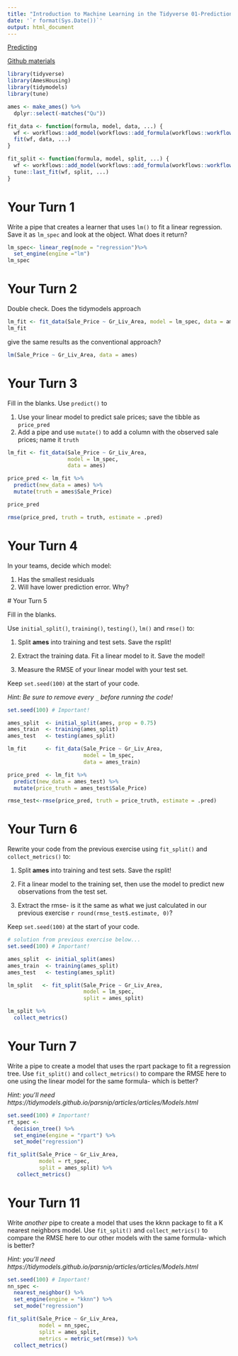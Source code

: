 ```yaml
---
title: "Introduction to Machine Learning in the Tidyverse 01-Prediction"
date: '`r format(Sys.Date())`'
output: html_document
---
```

[Predicting](https://pedantic-pike-efd356.netlify.com/day-1/slides/01-predicting#1)

[Github materials](https://github.com/rstudio-conf-2020/intro-to-ml-tidy)
  
```r
library(tidyverse)
library(AmesHousing)
library(tidymodels)
library(tune)

ames <- make_ames() %>% 
  dplyr::select(-matches("Qu"))

fit_data <- function(formula, model, data, ...) {
  wf <- workflows::add_model(workflows::add_formula(workflows::workflow(), formula), model)
  fit(wf, data, ...)
}

fit_split <- function(formula, model, split, ...) {
  wf <- workflows::add_model(workflows::add_formula(workflows::workflow(), formula, blueprint = hardhat::default_formula_blueprint(indicators = FALSE, allow_novel_levels = TRUE)), model)
  tune::last_fit(wf, split, ...)
}
```

# Your Turn 1

Write a pipe that creates a learner that uses `lm()` to fit a linear regression. Save it as `lm_spec` and look at the object. What does it return?
  
```r
lm_spec<- linear_reg(mode = "regression")%>%
  set_engine(engine ="lm") 
lm_spec
```

# Your Turn 2

Double check. Does the tidymodels approach

```r
lm_fit <- fit_data(Sale_Price ~ Gr_Liv_Area, model = lm_spec, data = ames)
lm_fit
```

give the same results as the conventional approach?

```r
lm(Sale_Price ~ Gr_Liv_Area, data = ames)
```


# Your Turn 3

Fill in the blanks. Use `predict()` to

1. Use your linear model to predict sale prices; save the tibble as `price_pred`  
1. Add a pipe and use `mutate()` to add a column with the observed sale prices; name it `truth`

```r
lm_fit <- fit_data(Sale_Price ~ Gr_Liv_Area, 
                   model = lm_spec, 
                   data = ames)

price_pred <- lm_fit %>% 
  predict(new_data = ames) %>% 
  mutate(truth = ames$Sale_Price)

price_pred

rmse(price_pred, truth = truth, estimate = .pred)
```


# Your Turn 4

In your teams, decide which model:
  
  1. Has the smallest residuals  
2. Will have lower prediction error. Why?  
  
  
  # Your Turn 5
  
  Fill in the blanks. 

Use `initial_split()`, `training()`, `testing()`, `lm()` and `rmse()` to:
  
  1. Split **ames** into training and test sets. Save the rsplit!
  
  2. Extract the training data. Fit a linear model to it. Save the model!
  
  3. Measure the RMSE of your linear model with your test set.  

Keep `set.seed(100)` at the start of your code.

*Hint: Be sure to remove every `_` before running the code!*

```r
set.seed(100) # Important!

ames_split  <- initial_split(ames, prop = 0.75)
ames_train  <- training(ames_split)
ames_test   <- testing(ames_split)

lm_fit      <- fit_data(Sale_Price ~ Gr_Liv_Area, 
                        model = lm_spec, 
                        data = ames_train)

price_pred  <- lm_fit %>% 
  predict(new_data = ames_test) %>% 
  mutate(price_truth = ames_test$Sale_Price)

rmse_test<-rmse(price_pred, truth = price_truth, estimate = .pred)

```

# Your Turn 6

Rewrite your code from the previous exercise using `fit_split()` and `collect_metrics()` to:
  
  1. Split **ames** into training and test sets. Save the rsplit!
  
  2. Fit a linear model to the training set, then use the model to predict new observations from the test set.

3. Extract the rmse- is it the same as what we just calculated in our previous exercise `r round(rmse_test$.estimate, 0)`?
  
  Keep `set.seed(100)` at the start of your code.

```r
# solution from previous exercise below...
set.seed(100) # Important!

ames_split  <- initial_split(ames)
ames_train  <- training(ames_split)
ames_test   <- testing(ames_split)

lm_split   <- fit_split(Sale_Price ~ Gr_Liv_Area, 
                        model = lm_spec, 
                        split = ames_split)

lm_split %>% 
  collect_metrics()

```



# Your Turn 7

Write a pipe to create a model that uses the rpart package to fit a regression tree. Use `fit_split()` and `collect_metrics()` to compare the RMSE here to one using the linear model for the same formula- which is better?
  
  *Hint: you'll need https://tidymodels.github.io/parsnip/articles/articles/Models.html*

```r
set.seed(100) # Important!
rt_spec <- 
  decision_tree() %>%          
  set_engine(engine = "rpart") %>% 
  set_mode("regression")

fit_split(Sale_Price ~ Gr_Liv_Area, 
          model = rt_spec, 
          split = ames_split) %>% 
   collect_metrics()
```


# Your Turn 11

Write *another* pipe to create a model that uses the kknn package to fit a K nearest neighbors model. Use `fit_split()` and `collect_metrics()` to compare the RMSE here to our other models with the same formula- which is better?

*Hint: you'll need https://tidymodels.github.io/parsnip/articles/articles/Models.html*
  
```r
set.seed(100) # Important!
nn_spec <- 
  nearest_neighbor() %>%          
  set_engine(engine = "kknn") %>% 
  set_mode("regression")

fit_split(Sale_Price ~ Gr_Liv_Area, 
          model = nn_spec, 
          split = ames_split,
          metrics = metric_set(rmse)) %>% 
  collect_metrics()
```
